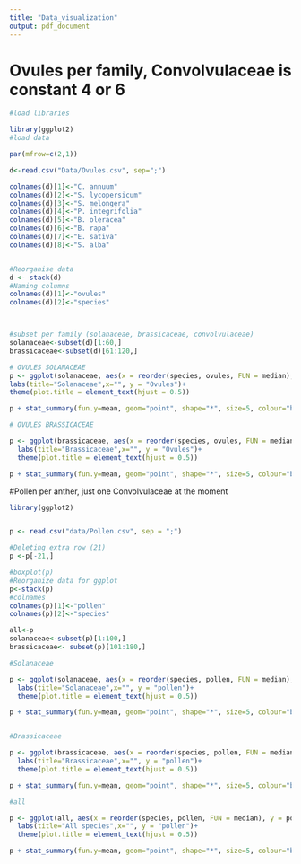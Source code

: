 ```yaml
---
title: "Data_visualization"
output: pdf_document
---
```


# Ovules per family, **Convolvulaceae is constant 4 or 6**

```r
#load libraries

library(ggplot2)
#load data

par(mfrow=c(2,1))

d<-read.csv("Data/Ovules.csv", sep=";")

colnames(d)[1]<-"C. annuum"
colnames(d)[2]<-"S. lycopersicum"
colnames(d)[3]<-"S. melongera"
colnames(d)[4]<-"P. integrifolia"
colnames(d)[5]<-"B. oleracea"
colnames(d)[6]<-"B. rapa"
colnames(d)[7]<-"E. sativa"
colnames(d)[8]<-"S. alba"


#Reorganise data
d <- stack(d)
#Naming columns
colnames(d)[1]<-"ovules"
colnames(d)[2]<-"species"



#subset per family (solanaceae, brassicaceae, convolvulaceae)
solanaceae<-subset(d)[1:60,]
brassicaceae<-subset(d)[61:120,]

# OVULES SOLANACEAE
p <- ggplot(solanaceae, aes(x = reorder(species, ovules, FUN = median), y = ovules)) +   geom_boxplot()+
labs(title="Solanaceae",x="", y = "Ovules")+
theme(plot.title = element_text(hjust = 0.5))

p + stat_summary(fun.y=mean, geom="point", shape="*", size=5, colour="black")

# OVULES BRASSICACEAE

p <- ggplot(brassicaceae, aes(x = reorder(species, ovules, FUN = median), y = ovules)) +   geom_boxplot()+
  labs(title="Brassicaceae",x="", y = "Ovules")+
  theme(plot.title = element_text(hjust = 0.5))

p + stat_summary(fun.y=mean, geom="point", shape="*", size=5, colour="black")


```


#Pollen per anther, just one Convolvulaceae at the moment
```r
library(ggplot2)


p <- read.csv("data/Pollen.csv", sep = ";")

#Deleting extra row (21)
p <-p[-21,]

#boxplot(p)
#Reorganize data for ggplot
p<-stack(p)
#colnames
colnames(p)[1]<-"pollen"
colnames(p)[2]<-"species"

all<-p
solanaceae<-subset(p)[1:100,]
brassicaceae<- subset(p)[101:180,]

#Solanaceae

p <- ggplot(solanaceae, aes(x = reorder(species, pollen, FUN = median), y = pollen)) +   geom_boxplot()+
  labs(title="Solanaceae",x="", y = "pollen")+
  theme(plot.title = element_text(hjust = 0.5))

p + stat_summary(fun.y=mean, geom="point", shape="*", size=5, colour="black")


#Brassicaceae

p <- ggplot(brassicaceae, aes(x = reorder(species, pollen, FUN = median), y = pollen)) +   geom_boxplot()+
  labs(title="Brassicaceae",x="", y = "pollen")+
  theme(plot.title = element_text(hjust = 0.5))

p + stat_summary(fun.y=mean, geom="point", shape="*", size=5, colour="black")

#all

p <- ggplot(all, aes(x = reorder(species, pollen, FUN = median), y = pollen)) +   geom_boxplot()+
  labs(title="All species",x="", y = "pollen")+
  theme(plot.title = element_text(hjust = 0.5))

p + stat_summary(fun.y=mean, geom="point", shape="*", size=5, colour="black")

```

